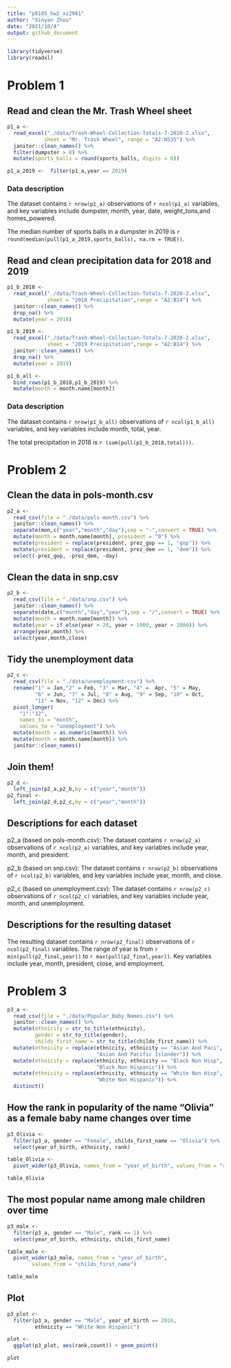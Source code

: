 ```yaml
---
title: "p8105_hw2_xz2981"
author: "Xinyan Zhou"
date: "2021/10/4"
output: github_document
---
```


```r
library(tidyverse)
library(readxl)
```


# Problem 1 

## Read and clean the Mr. Trash Wheel sheet

```r
p1_a <- 
  read_excel("./data/Trash-Wheel-Collection-Totals-7-2020-2.xlsx", 
            sheet = "Mr. Trash Wheel", range = "A2:N535") %>%
  janitor::clean_names() %>%
  filter(dumpster > 0) %>%
  mutate(sports_balls = round(sports_balls, digits = 0))

p1_a_2019 <-  filter(p1_a,year == 2019)
```

### Data description
The dataset contains `r nrow(p1_a)` observations of `r ncol(p1_a)` variables, and key variables include dumpster, month, year, date, 
weight_tons,and homes_powered.
 
The median number of sports balls in a dumpster in 2019 is 
`r round(median(pull(p1_a_2019,sports_balls), na.rm = TRUE))`.

## Read and clean precipitation data for 2018 and 2019

```r
p1_b_2018 <-
  read_excel("./data/Trash-Wheel-Collection-Totals-7-2020-2.xlsx",
             sheet = "2018 Precipitation",range = "A2:B14") %>%
  janitor::clean_names() %>%
  drop_na() %>%
  mutate(year = 2018)
```

```r
p1_b_2019 <-
  read_excel("./data/Trash-Wheel-Collection-Totals-7-2020-2.xlsx",
             sheet = "2019 Precipitation",range = "A2:B14") %>%
  janitor::clean_names() %>%
  drop_na() %>%
  mutate(year = 2019)
```

```r
p1_b_all <-
  bind_rows(p1_b_2018,p1_b_2019) %>%
  mutate(month = month.name[month])
```

### Data description
The dataset contains `r nrow(p1_b_all)` observations of `r ncol(p1_b_all)` variables, and key variables include month, total, year.
 
The total precipitation in 2018 is `r (sum(pull(p1_b_2018,total)))`.

# Problem 2

## Clean the data in pols-month.csv

```r
p2_a <-
  read_csv(file = "./data/pols-month.csv") %>%
  janitor::clean_names() %>%
  separate(mon,c("year","month","day"),sep = "-",convert = TRUE) %>%
  mutate(month = month.name[month], president = "0") %>%
  mutate(president = replace(president, prez_gop == 1, "gop")) %>%
  mutate(president = replace(president, prez_dem == 1, "dem")) %>%
  select(-prez_gop, -prez_dem, -day)
```

## Clean the data in snp.csv

```r
p2_b <-
  read_csv(file = "./data/snp.csv") %>%
  janitor::clean_names() %>%
  separate(date,c("month","day","year"),sep = "/",convert = TRUE) %>%
  mutate(month = month.name[month]) %>%
  mutate(year = if_else(year > 20, year + 1900, year + 2000)) %>%
  arrange(year,month) %>% 
  select(year,month,close)
```

## Tidy the unemployment data

```r
p2_c <-
  read_csv(file = "./data/unemployment.csv") %>%
  rename("1" = Jan,"2" = Feb, "3" = Mar, "4" =  Apr, "5" = May, 
         "6" = Jun, "7" = Jul, "8" = Aug, "9" = Sep, "10" = Oct,
         "11" = Nov, "12" = Dec) %>%
  pivot_longer(
    "1":"12",
    names_to = "month",
    values_to = "unemployment") %>%
  mutate(month = as.numeric(month)) %>%
  mutate(month = month.name[month]) %>%
  janitor::clean_names()
```

## Join them!
```r
p2_d <-
  left_join(p2_a,p2_b,by = c("year","month"))
p2_final <-
  left_join(p2_d,p2_c,by = c("year","month"))

```

## Descriptions for each dataset
p2_a (based on pols-month.csv): The dataset contains `r nrow(p2_a)` observations of `r ncol(p2_a)` variables, and key variables include year, month, and president.

p2_b (based on snp.csv): The dataset contains `r nrow(p2_b)` observations of `r ncol(p2_b)` variables, and key variables include year, month, and close.

p2_c (based on unemployment.csv): The dataset contains `r nrow(p2_c)` observations of `r ncol(p2_c)` variables, and key variables include year, month, and unemployment.

## Descriptions for the resulting dataset
The resulting dataset contains `r nrow(p2_final)` observations of `r ncol(p2_final)` variables. The range of year is from `r min(pull(p2_final,year))` to `r max(pull(p2_final,year))`. 
Key variables include year, month, president, close, and employment.


# Problem 3

```r
p3_a <-
  read_csv(file = "./data/Popular_Baby_Names.csv") %>%
  janitor::clean_names() %>%
  mutate(ethnicity = str_to_title(ethnicity),
         gender = str_to_title(gender),
         childs_first_name = str_to_title(childs_first_name)) %>%
  mutate(ethnicity = replace(ethnicity, ethnicity == "Asian And Paci",
                             "Asian And Pacific Islander")) %>%
  mutate(ethnicity = replace(ethnicity, ethnicity == "Black Non Hisp",
                             "Black Non Hispanic")) %>%
  mutate(ethnicity = replace(ethnicity, ethnicity == "White Non Hisp",
                             "White Non Hispanic")) %>%
  distinct()
```

## How the rank in popularity of the name “Olivia” as a female baby name changes over time

```r
p3_Olivia <-
  filter(p3_a, gender == "Female", childs_first_name == "Olivia") %>%
  select(year_of_birth, ethnicity, rank)

table_Olivia <-
  pivot_wider(p3_Olivia, names_from = "year_of_birth", values_from = "rank")

table_Olivia
```

## The most popular name among male children over time

```r
p3_male <-
  filter(p3_a, gender == "Male", rank == 1) %>%
  select(year_of_birth, ethnicity, childs_first_name)

table_male <-
  pivot_wider(p3_male, names_from = "year_of_birth", 
        values_from = "childs_first_name")

table_male
```

## Plot

```r
p3_plot <-
  filter(p3_a, gender == "Male", year_of_birth == 2016, 
         ethnicity == "White Non Hispanic")

plot <-
  ggplot(p3_plot, aes(rank,count)) + geom_point()

plot
```



